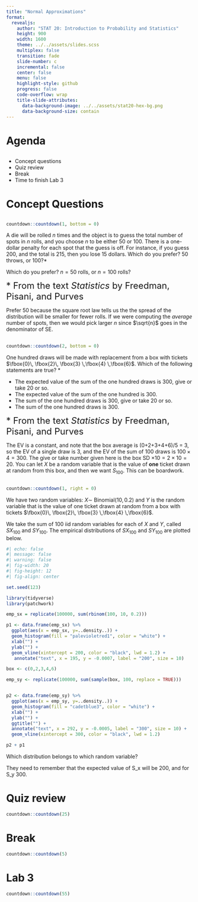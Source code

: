 ```yaml
---
title: "Normal Approximations"
format:
  revealjs:
    author: "STAT 20: Introduction to Probability and Statistics"
    height: 900
    width: 1600
    theme: ../../assets/slides.scss
    multiplex: false
    transition: fade
    slide-number: c
    incremental: false
    center: false
    menu: false
    highlight-style: github
    progress: false
    code-overflow: wrap
    title-slide-attributes:
      data-background-image: ../../assets/stat20-hex-bg.png
      data-background-size: contain
---
```


# Agenda

##

- Concept questions
- Quiz review
- Break
- Time to finish Lab 3



# Concept Questions

##

```r
countdown::countdown(1, bottom = 0)
```

A die will be rolled $n$ times and the object is to guess the total number of spots in $n$ rolls, and you choose $n$ to be either 50 or 100. There is a one-dollar penalty for each spot that the guess is off. For instance, if you guess 200, and the total is 215, then you lose 15 dollars. Which do you prefer? 50 throws, or 100?*

:::{.poll}
Which do you prefer? $n = 50$ rolls, or $n = 100$ rolls?
:::

<font size="5"> * From the text *Statistics* by Freedman, Pisani, and Purves </font>

:::{.notes}
Prefer 50 because the square root law tells us the the spread of the distribution will be smaller for fewer rolls. If we were computing the *average* number of spots, then we would pick larger $n$ since $\sqrt{n}$ goes in the denominator of SE.
:::


## 



```r
countdown::countdown(2, bottom = 0)
```

One hundred draws will be made with replacement from a box with tickets $\fbox{0}\, \fbox{2}\, \fbox{3} \,\fbox{4}  \,\fbox{6}$. Which of the following statements are true? *

:::{.poll}
- The expected value of the sum of the one hundred draws is 300, give or take 20 or so. 
- The expected value of the sum of the one hundred is 300.
- The sum of the one hundred draws is 300, give or take 20 or so. 
- The sum of the one hundred draws is 300.
:::

<font size="5"> * From the text *Statistics* by Freedman, Pisani, and Purves </font>



:::{.notes}
The EV is a constant, and note that the box average is (0+2+3+4+6)/5 = 3, so the EV of a single draw is 3, and the EV of the sum of 100 draws is $100\times 4 = 300$. The give or take number given here is the box SD $\times 10 = 2\times 10 = 20$. You can let $X$ be a random variable that is the value of **one** ticket drawn at random from this box, and then we want $S_{100}$. This can be boardwork.
:::



## {.smaller}

```r
countdown::countdown(1, right = 0)
```

We have two random variables: $X \sim$ Binomial($10, 0.2$) and  $Y$ is the random variable that is the value of one ticket drawn at random from a box with tickets $\fbox{0}\, \fbox{2}\, \fbox{3} \,\fbox{4}  \,\fbox{6}$. 

We take the sum of 100 iid random variables for each of $X$ and $Y$, called $SX_{100}$ and $SY_{100}$. The empirical distributions of  $SX_{100}$ and $SY_{100}$  are plotted below.

```r
#| echo: false
#| message: false
#| warning: false
#| fig-width: 20
#| fig-height: 12
#| fig-align: center

set.seed(123)

library(tidyverse)
library(patchwork)

emp_sx = replicate(100000, sum(rbinom(100, 10, 0.2)))

p1 <- data.frame(emp_sx) %>%
  ggplot(aes(x = emp_sx, y=..density..)) + 
  geom_histogram(fill = "palevioletred1", color = "white") + 
  xlab("") +
  ylab("") + 
  geom_vline(xintercept = 200, color = "black", lwd = 1.2) + 
   annotate("text", x = 195, y = -0.0007, label = "200", size = 10) 

box <- c(0,2,3,4,6)

emp_sy <- replicate(100000, sum(sample(box, 100, replace = TRUE)))


p2 <- data.frame(emp_sy) %>%
  ggplot(aes(x = emp_sy, y=..density..)) + 
  geom_histogram(fill = "cadetblue3", color = "white") + 
  xlab("") +
  ylab("") + 
  ggtitle("") +
  annotate("text", x = 292, y = -0.0005, label = "300", size = 10) + 
  geom_vline(xintercept = 300, color = "black", lwd = 1.2)

p2 + p1

```

:::{.poll}
Which distribution belongs to which random variable?
:::

:::{.notes}
They need to remember that the expected value of S_x will be 200, and for S_y 300.
:::

# Quiz review 

```r
countdown::countdown(25)
```


# Break 

```r
countdown::countdown(5)
```

<!--
# Visualizing probability distributions

## 

Recall `geom_bar()`. What does it do? What aesthetics do we need to define?

```r
ggplot(penguins, aes(x = species)) + 
geom_bar(fill = "steelblue4") + theme_minimal() 
```

```r
#| echo: false
#| message: false
#| warning: false
#| fig-width: 5
#| fig-align: center
library(tidyverse)
library(palmerpenguins)

ggplot(penguins, aes(x = species)) + geom_bar(fill = "steelblue4") + theme_minimal()

```
## 

What about if we don't want to count instances but want to *plot* probabilities? 

Let $X$ be the number of heads when we toss a fair coin three times. We know that:

$$
X = \begin{cases}
			0, & \text{ with probability } 1/8\\
            1, &  \text{ with probability } 3/8\\
            2, &  \text{ with probability } 3/8 \\
            3, & \text{ with probability } 1/8 \\
		 \end{cases}
$$
To plot this, we use a special kind of bar chart, plotted using `geom_col()`, in which the bar heights represent *values* supplied by the data. We have to specify a `y` aesthetic, a column from the data. The values from this column will be the heights of the bars.

##

```r
x <- c(0, 1, 2, 3)
fx <- c(1/8, 3/8, 3/8, 1/8)
coin3_df <- data.frame(x, fx)
coin3_df %>% ggplot(aes(x = factor(x), y = fx)) +
geom_col(fill = "goldenrod2") + ???
```


```r
#| echo: false
#| message: false
#| warning: false
#| fig-width: 5
#| fig-align: center
x <- c(0, 1, 2, 3)
fx <- c(1/8, 3/8, 3/8, 1/8)
coin3_df <- data.frame(x, fx)
coin3_df %>% ggplot(aes(x = factor(x), y = fx)) +
geom_col(fill = "goldenrod2") + labs(x = "Values taken by X", y = "P(X = x)") +
  theme_minimal()
```

-->


# Lab 3

```r
countdown::countdown(55)
```

